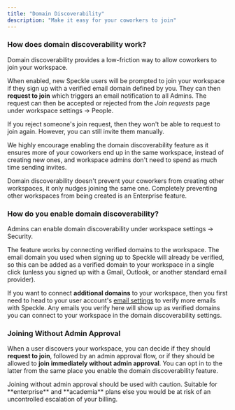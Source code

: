 ```yaml
---
title: "Domain Discoverability"
description: "Make it easy for your coworkers to join"
---
```


### How does domain discoverability work?
Domain discoverability provides a low-friction way to allow coworkers to join your workspace.

When enabled, new Speckle users will be prompted to join your workspace if they sign up with a verified email domain defined by you. They can then **request to join** which triggers an email notification to all Admins. The request can then be accepted or rejected from the *Join requests* page under workspace settings -> People.

If you reject someone's join request, then they won't be able to request to join again. However, you can still invite them manually.

We highly encourage enabling the domain discoverability feature as it ensures more of your coworkers end up in the same workspace, instead of creating new ones, and workspace admins don't need to spend as much time sending invites. 

<Info>Domain discoverability doesn't prevent your coworkers from creating other workspaces, it only nudges joining the same one. Completely preventing other workspaces from being created is an Enterprise feature.</Info>

### How do you enable domain discoverability?
Admins can enable domain discoverability under workspace settings -> Security.

The feature works by connecting verified domains to the workspace. The email domain you used when signing up to Speckle will already be verified, so this can be added as a verified domain to your workspace in a single click (unless you signed up with a Gmail, Outlook, or another standard email provider).

If you want to connect **additional domains** to your workspace, then you first need to head to your user account's [email settings](https://app.speckle.systems/settings/user/emails) to verify more emails with Speckle. Any emails you verify here will show up as verified domains you can connect to your workspace in the domain discoverability settings.

### Joining Without Admin Approval
When a user discovers your workspace, you can decide if they should **request to join**, followed by an admin approval flow, or if they should be allowed to **join immediately without admin approval**. You can opt in to the latter from the same place you enable the domain discoverability feature.

<Warning>
  Joining without admin approval should be used with caution. Suitable for **enterprise** and **academia** plans 
  else you would be at risk of an uncontrolled escalation of your billing.
</Warning>
